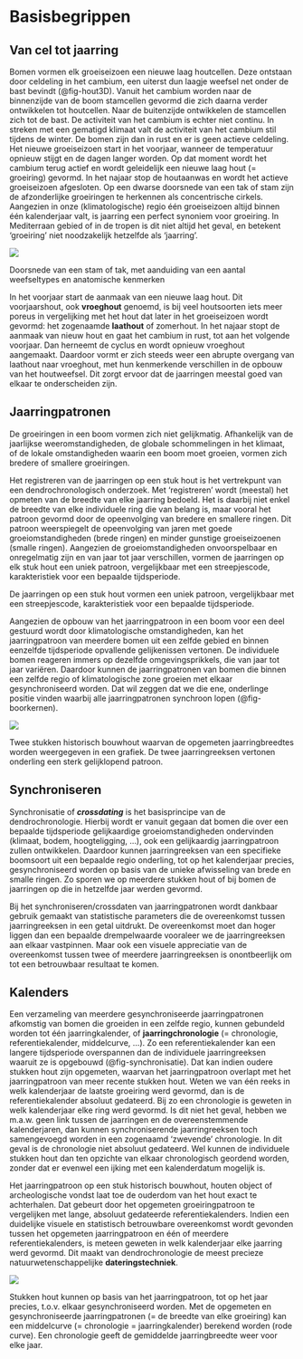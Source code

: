 # Basisbegrippen {#basis}

## Van cel tot jaarring

Bomen vormen elk groeiseizoen een nieuwe laag houtcellen. Deze ontstaan door celdeling in het cambium, een uiterst dun laagje weefsel net onder de bast bevindt (@fig-hout3D). Vanuit het cambium worden naar de binnenzijde van de boom stamcellen gevormd die zich daarna verder ontwikkelen tot houtcellen. Naar de buitenzijde ontwikkelen de stamcellen zich tot de bast. De activiteit van het cambium is echter niet continu. In streken met een gematigd klimaat valt de activiteit van het cambium stil tijdens de winter. De bomen zijn dan in rust en er is geen actieve celdeling. Het nieuwe groeiseizoen start in het voorjaar, wanneer de temperatuur opnieuw stijgt en de dagen langer worden. Op dat moment wordt het cambium terug actief en wordt geleidelijk een nieuwe laag hout (= groeiring) gevormd. In het najaar stop de houtaanwas en wordt het actieve groeiseizoen afgesloten. Op een dwarse doorsnede van een tak of stam zijn de afzonderlijke groeiringen te herkennen als concentrische cirkels. Aangezien in onze (klimatologische) regio één groeiseizoen altijd binnen één kalenderjaar valt, is jaarring een perfect synoniem voor groeiring. In Mediterraan gebied of in de tropen is dit niet altijd het geval, en betekent 'groeiring' niet noodzakelijk hetzelfde als 'jaarring'.

::: {#fig-hout3D}

![](./figuren/dendro_figuur01_update.png)

Doorsnede van een stam of tak, met aanduiding van een aantal weefseltypes en anatomische kenmerken
:::


In het voorjaar start de aanmaak van een nieuwe laag hout. Dit voorjaarshout, ook **vroeghout** genoemd, is bij veel houtsoorten iets meer poreus in vergelijking met het hout dat later in het groeiseizoen wordt gevormd: het zogenaamde **laathout** of zomerhout. In het najaar stopt de aanmaak van nieuw hout en gaat het cambium in rust, tot aan het volgende voorjaar. Dan herneemt de cyclus en wordt opnieuw vroeghout aangemaakt. Daardoor vormt er zich steeds weer een abrupte overgang van laathout naar vroeghout, met hun kenmerkende verschillen in de opbouw van het houtweefsel. Dit zorgt ervoor dat de jaarringen meestal goed van elkaar te onderscheiden zijn.

## Jaarringpatronen

De groeiringen in een boom vormen zich niet gelijkmatig. Afhankelijk van de jaarlijkse weeromstandigheden, de globale schommelingen in het klimaat, of de lokale omstandigheden waarin een boom moet groeien, vormen zich bredere of smallere groeiringen.

Het registreren van de jaarringen op een stuk hout is het vertrekpunt van een dendrochronologisch onderzoek. Met 'registreren' wordt (meestal) het opmeten van de breedte van elke jaarring bedoeld. Het is daarbij niet enkel de breedte van elke individuele ring die van belang is, maar vooral het patroon gevormd door de opeenvolging van bredere en smallere ringen. Dit patroon weerspiegelt de opeenvolging van jaren met goede groeiomstandigheden (brede ringen) en minder gunstige groeiseizoenen (smalle ringen). Aangezien de groeiomstandigheden onvoorspelbaar en onregelmatig zijn en van jaar tot jaar verschillen, vormen de jaarringen op elk stuk hout een uniek patroon, vergelijkbaar met een streepjescode, karakteristiek voor een bepaalde tijdsperiode.

::: {.callout-tip appearance="simple"}

De jaarringen op een stuk hout vormen een uniek patroon, vergelijkbaar met een streepjescode, karakteristiek voor een bepaalde tijdsperiode.
    
:::

Aangezien de opbouw van het jaarringpatroon in een boom voor een deel gestuurd wordt door klimatologische omstandigheden, kan het jaarringpatroon van meerdere bomen uit een zelfde gebied en binnen eenzelfde tijdsperiode opvallende gelijkenissen vertonen. De individuele bomen reageren immers op dezelfde omgevingsprikkels, die van jaar tot jaar variëren. Daardoor kunnen de jaarringpatronen van bomen die binnen een zelfde regio of klimatologische zone groeien met elkaar gesynchroniseerd worden. Dat wil zeggen dat we die ene, onderlinge positie vinden waarbij alle jaarringpatronen synchroon lopen (@fig-boorkernen). 


::: {#fig-boorkernen}

![](./figuren/dendro_figuur02.png)

Twee stukken historisch bouwhout waarvan de opgemeten jaarringbreedtes worden weergegeven in een grafiek. De twee jaarringreeksen vertonen onderling een sterk gelijklopend patroon.
:::


## Synchroniseren

Synchronisatie of ***crossdating*** is het basisprincipe van de dendrochronologie. Hierbij wordt er vanuit gegaan dat bomen die over een bepaalde tijdsperiode gelijkaardige groeiomstandigheden ondervinden (klimaat, bodem, hoogteligging, ...), ook een gelijkaardig jaarringpatroon zullen ontwikkelen. Daardoor kunnen jaarringreeksen van een specifieke boomsoort uit een bepaalde regio onderling, tot op het kalenderjaar precies, gesynchroniseerd worden op basis van de unieke afwisseling van brede en smalle ringen. Zo sporen we op meerdere stukken hout of bij bomen de jaarringen op die in hetzelfde jaar werden gevormd.

Bij het synchroniseren/crossdaten van jaarringpatronen wordt dankbaar gebruik gemaakt van statistische parameters die de overeenkomst tussen jaarringreeksen in een getal uitdrukt. De overeenkomst moet dan hoger liggen dan een bepaalde drempelwaarde vooraleer we de jaarringreeksen aan elkaar vastpinnen. Maar ook een visuele appreciatie van de overeenkomst tussen twee of meerdere jaarringreeksen is onontbeerlijk om tot een betrouwbaar resultaat te komen.


## Kalenders

Een verzameling van meerdere gesynchroniseerde jaarringpatronen afkomstig van bomen die groeiden in een zelfde regio, kunnen gebundeld worden tot één jaarringkalender, of **jaarringchronologie** (= chronologie, referentiekalender, middelcurve, ...). Zo een referentiekalender kan een langere tijdsperiode overspannen dan de individuele jaarringreeksen waaruit ze is opgebouwd (@fig-synchronisatie). Dat kan indien oudere stukken hout zijn opgemeten, waarvan het jaarringpatroon overlapt met het jaarringpatroon van meer recente stukken hout. Weten we van één reeks in welk kalenderjaar de laatste groeiring werd gevormd, dan is de referentiekalender absoluut gedateerd. Bij zo een chronologie is geweten in welk kalenderjaar elke ring werd gevormd. Is dit niet het geval, hebben we m.a.w. geen link tussen de jaarringen en de overeenstemmende kalenderjaren, dan kunnen synchroniserende jaarringreeksen toch samengevoegd worden in een zogenaamd 'zwevende' chronologie. In dit geval is de chronologie niet absoluut gedateerd. Wel kunnen de individuele stukken hout dan ten opzichte van elkaar chronologisch geordend worden, zonder dat er evenwel een ijking met een kalenderdatum mogelijk is.

Het jaarringpatroon op een stuk historisch bouwhout, houten object of archeologische vondst laat toe de ouderdom van het hout exact te achterhalen. Dat gebeurt door het opgemeten groeiringpatroon te vergelijken met lange, absoluut gedateerde referentiekalenders. Indien een duidelijke visuele en statistisch betrouwbare overeenkomst wordt gevonden tussen het opgemeten jaarringpatroon en één of meerdere referentiekalenders, is meteen geweten in welk kalenderjaar elke jaarring werd gevormd. Dit maakt van dendrochronologie de meest precieze natuurwetenschappelijke **dateringstechniek**.


::: {#fig-synchronisatie}

![](./figuren/dendro_figuur03_update.png)

Stukken hout kunnen op basis van het jaarringpatroon, tot op het jaar precies, t.o.v. elkaar gesynchroniseerd worden. Met de opgemeten en gesynchroniseerde jaarringpatronen (= de breedte van elke groeiring) kan een middelcurve (= chronologie = jaarringkalender) berekend worden (rode curve). Een chronologie geeft de gemiddelde jaarringbreedte weer voor elke jaar.
:::
